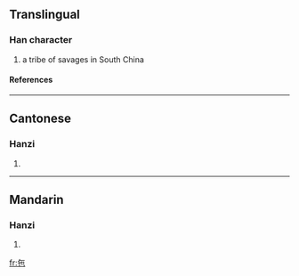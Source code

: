 ==Translingual==
===Han character===
{{Han char|rn=5|rad=乙|as=04|sn=5|four=|canj=人心木 (OPD)}}
# a tribe of savages in South China
====References====
{{Han ref|kx=0084.080|hdz=10036.020|uh=340C|ud=13324}}

----
==Cantonese==
===Hanzi===
{{yue-hanzi|jyut=|y=[[jyu4]]}}
# {{defn|Cantonese}}

----
==Mandarin==
===Hanzi===
{{cmn-hanzi|pin=[[sì]] ([[si4]]), [[yí]] ([[yi2]])|wg=[[ssu4|ssu<sup>4</sup>]], [[i2|i<sup>2</sup>]]}}
# {{defn|Mandarin}}

[[fr:㐌]]